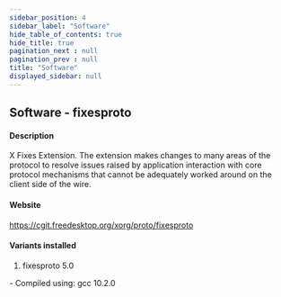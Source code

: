 ```yaml
---
sidebar_position: 4
sidebar_label: "Software"
hide_table_of_contents: true
hide_title: true
pagination_next : null
pagination_prev : null
title: "Software"
displayed_sidebar: null
---
```


## Software - fixesproto


#### Description
X Fixes Extension. The extension makes changes to many areas of the protocol to resolve issues raised by application interaction with core protocol mechanisms that cannot be adequately worked around on the client side of the wire.

#### Website
https://cgit.freedesktop.org/xorg/proto/fixesproto

#### Variants installed
1. fixesproto 5.0
<div class="ul-circle">
    - Compiled using: gcc 10.2.0
</div>


